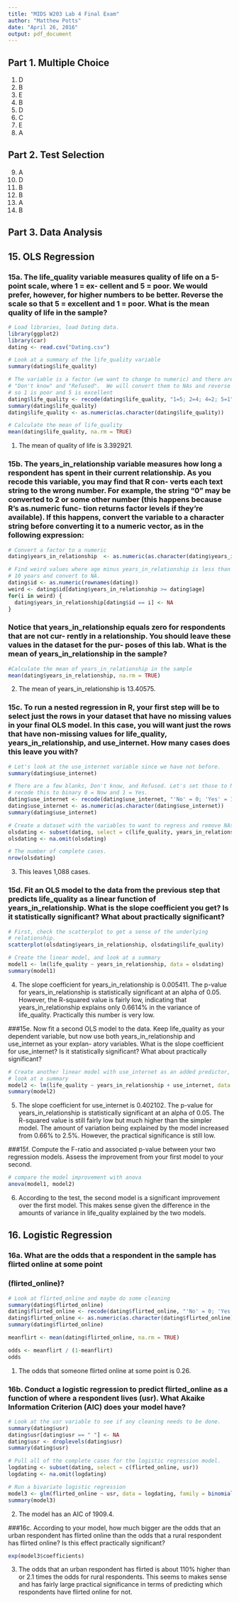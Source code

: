 ```yaml
---
title: "MIDS W203 Lab 4 Final Exam"
author: "Matthew Potts"
date: "April 26, 2016"
output: pdf_document
---
```


## Part 1. Multiple Choice

1. D
2. B
3. E
4. B
5. D
6. C
7. E
8. A

## Part 2. Test Selection

9. A
10. D
11. B
12. B
13. A
14. B

## Part 3. Data Analysis

## 15. OLS Regression

### 15a. The life_quality variable measures quality of life on a 5-point scale, where 1 = ex- cellent and 5 = poor. We would prefer, however, for higher numbers to be better. Reverse the scale so that 5 = excellent and 1 = poor. What is the mean quality of life in the sample?

```r
# Load libraries, load Dating data.
library(ggplot2)
library(car)
dating <- read.csv("Dating.csv")

# Look at a summary of the life_quality variable
summary(dating$life_quality)

# The variable is a factor (we want to change to numeric) and there are a few 
# "Don't know" and "Refused".  We will convert them to NAs and reverse the scale
# so 1 is poor and 5 is excellent
dating$life_quality <- recode(dating$life_quality, "1=5; 2=4; 4=2; 5=1")
summary(dating$life_quality)
dating$life_quality <- as.numeric(as.character(dating$life_quality))

# Calculate the mean of life_quality
mean(dating$life_quality, na.rm = TRUE)
```
1. The mean of quality of life is 3.392921. 


### 15b. The years_in_relationship variable measures how long a respondent has spent in their current relationship. As you recode this variable, you may find that R con- verts each text string to the wrong number. For example, the string “0” may be converted to 2 or some other number (this happens because R’s as.numeric func- tion returns factor levels if they’re available). If this happens, convert the variable to a character string before converting it to a numeric vector, as in the following expression:

```r
# Convert a factor to a numeric
dating$years_in_relationship  <- as.numeric(as.character(dating$years_in_relationship))

# Find weird values where age minus years_in_relationship is less than 
# 10 years and convert to NA.
dating$id <- as.numeric(rownames(dating))
weird <- dating$id[dating$years_in_relationship >= dating$age]
for(i in weird) {
  dating$years_in_relationship[dating$id == i] <- NA
}

```

### Notice that years_in_relationship equals zero for respondents that are not cur- rently in a relationship. You should leave these values in the dataset for the pur- poses of this lab. What is the mean of years_in_relationship in the sample? 

```r
#Calculate the mean of years_in_relationship in the sample
mean(dating$years_in_relationship, na.rm = TRUE)
```
2. The mean of years_in_relationship is 13.40575.

### 15c. To run a nested regression in R, your first step will be to select just the rows in your dataset that have no missing values in your final OLS model. In this case, you will want just the rows that have non-missing values for life_quality, years_in_relationship, and use_internet. How many cases does this leave you with?

```r

# Let's look at the use_internet variable since we have not before.
summary(dating$use_internet)

# There are a few blanks, Don't know, and Refused. Let's set those to NA and
# recode this to binary 0 = Now and 1 = Yes.
dating$use_internet <- recode(dating$use_internet, "'No' = 0; 'Yes' = 1; else = NA")
dating$use_internet <- as.numeric(as.character(dating$use_internet))
summary(dating$use_internet)

# Create a dataset with the variables to want to regress and remove NAs.
olsdating <- subset(dating, select = c(life_quality, years_in_relationship, use_internet, age))
olsdating <- na.omit(olsdating)

# The number of complete cases.
nrow(olsdating)
```
3. This leaves 1,088 cases. 

### 15d. Fit an OLS model to the data from the previous step that predicts life_quality as a linear function of years_in_relationship. What is the slope coefficient you get? Is it statistically significant? What about practically significant?

```r
# First, check the scatterplot to get a sense of the underlying
# relationship.
scatterplot(olsdating$years_in_relationship, olsdating$life_quality)

# Create the linear model, and look at a summary
model1 <- lm(life_quality ~ years_in_relationship, data = olsdating)
summary(model1)

```

4. The slope coefficient for years_in_relationship is 0.005411. The p-value for years_in_relationship is statistically significant at an alpha of 0.05. However, the R-squared value is fairly low, indicating that years_in_relationship explains only 0.6614% in the variance of life_quality. Practically this number is very low. 


###15e. Now fit a second OLS model to the data. Keep life_quality as your dependent variable, but now use both years_in_relationship and use_internet as your explan- atory variables. What is the slope coefficient for use_internet? Is it statistically significant? What about practically significant?

```r
# Create another linear model with use_internet as an added predictor, and 
# look at a summary
model2 <- lm(life_quality ~ years_in_relationship + use_internet, data = olsdating)
summary(model2)
```

5. The slope coefficient for use_internet is 0.402102. The p-value for years_in_relationship is statistically significant at an alpha of 0.05. The R-squared value is still fairly low but much higher than the simpler model. The amount of variation being explained by the model increased from 0.66% to 2.5%. However, the practical significance is still low.


###15f. Compute the F-ratio and associated p-value between your two regression models. Assess the improvement from your first model to your second.

```r
# compare the model improvement with anova
anova(model1, model2)
```

6. According to the test, the second model is a significant improvement over the first model. This makes sense given the difference in the amounts of variance in life_quality explained by the two models.

## 16. Logistic Regression

### 16a. What are the odds that a respondent in the sample has flirted online at some point
### (flirted_online)?

```r
# Look at flirted_online and maybe do some cleaning
summary(dating$flirted_online)
dating$flirted_online <- recode(dating$flirted_online, "'No' = 0; 'Yes' = 1; else = NA")
dating$flirted_online <- as.numeric(as.character(dating$flirted_online))
summary(dating$flirted_online)

meanflirt <- mean(dating$flirted_online, na.rm = TRUE)

odds <- meanflirt / (1-meanflirt)
odds
```

1. The odds that someone flirted online at some point is 0.26.

### 16b. Conduct a logistic regression to predict flirted_online as a function of where a respondent lives (usr). What Akaike Information Criterion (AIC) does your model have?

```r
# Look at the usr variable to see if any cleaning needs to be done.
summary(dating$usr)
dating$usr[dating$usr == " "] <- NA
dating$usr <- droplevels(dating$usr)
summary(dating$usr)

# Pull all of the complete cases for the logistic regression model.
logdating <- subset(dating, select = c(flirted_online, usr))
logdating <- na.omit(logdating)

# Run a bivariate logistic regression
model3 <- glm(flirted_online ~ usr, data = logdating, family = binomial())
summary(model3)
```

2. The model has an AIC of 1909.4.

###16c. According to your model, how much bigger are the odds that an urban respondent has flirted online than the odds that a rural respondent has flirted online? Is this effect practically significant?

```r
exp(model3$coefficients)
```

3. The odds that an urban respondent has flirted is about 110% higher than or 2.1 times the odds for rural respondents. This seems to makes sense and has fairly large practical significance in terms of predicting which respondents have flirted online for not.  

